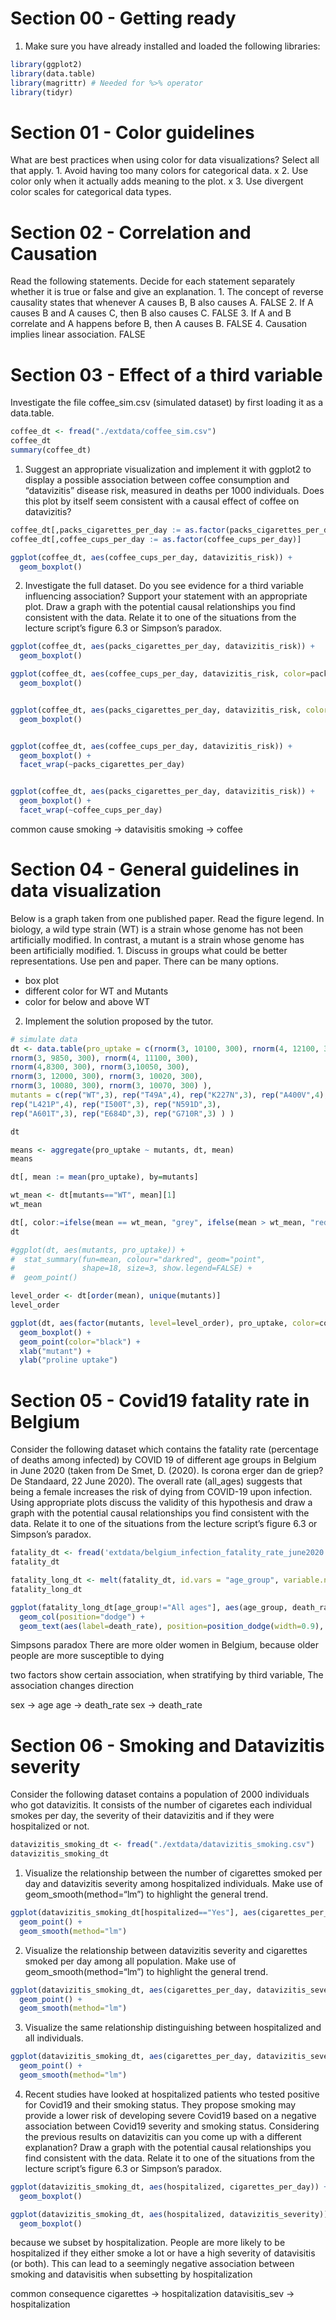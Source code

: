 # Section 00 - Getting ready
1. Make sure you have already installed and loaded the following libraries:
```r
library(ggplot2)
library(data.table)
library(magrittr) # Needed for %>% operator
library(tidyr)
```

# Section 01 - Color guidelines
What are best practices when using color for data visualizations? Select all that apply.
1. Avoid having too many colors for categorical data. x
2. Use color only when it actually adds meaning to the plot. x
3. Use divergent color scales for categorical data types.

# Section 02 - Correlation and Causation
Read the following statements. Decide for each statement separately whether it is true or false and give an
explanation.
1. The concept of reverse causality states that whenever A causes B, B also causes A. FALSE
2. If A causes B and A causes C, then B also causes C. FALSE
3. If A and B correlate and A happens before B, then A causes B. FALSE
4. Causation implies linear association. FALSE

# Section 03 - Effect of a third variable
Investigate the file coffee_sim.csv (simulated dataset) by first loading it as a data.table.
```r
coffee_dt <- fread("./extdata/coffee_sim.csv")
coffee_dt
summary(coffee_dt)
```
1. Suggest an appropriate visualization and implement it with ggplot2 to display a possible association
between coffee consumption and “datavizitis” disease risk, measured in deaths per 1000 individuals. Does
this plot by itself seem consistent with a causal effect of coffee on datavizitis?
```r
coffee_dt[,packs_cigarettes_per_day := as.factor(packs_cigarettes_per_day)]
coffee_dt[,coffee_cups_per_day := as.factor(coffee_cups_per_day)]

ggplot(coffee_dt, aes(coffee_cups_per_day, datavizitis_risk)) +
  geom_boxplot()

```
2. Investigate the full dataset. Do you see evidence for a third variable influencing association? Support your
statement with an appropriate plot. Draw a graph with the potential causal relationships you find consistent
with the data. Relate it to one of the situations from the lecture script’s figure 6.3 or Simpson’s paradox.
```r
ggplot(coffee_dt, aes(packs_cigarettes_per_day, datavizitis_risk)) +
  geom_boxplot()

ggplot(coffee_dt, aes(coffee_cups_per_day, datavizitis_risk, color=packs_cigarettes_per_day)) +
  geom_boxplot()


ggplot(coffee_dt, aes(packs_cigarettes_per_day, datavizitis_risk, color=coffee_cups_per_day)) +
  geom_boxplot()


ggplot(coffee_dt, aes(coffee_cups_per_day, datavizitis_risk)) +
  geom_boxplot() +
  facet_wrap(~packs_cigarettes_per_day)


ggplot(coffee_dt, aes(packs_cigarettes_per_day, datavizitis_risk)) +
  geom_boxplot() +
  facet_wrap(~coffee_cups_per_day)

```
common cause
smoking -> datavisitis
smoking -> coffee


# Section 04 - General guidelines in data visualization
Below is a graph taken from one published paper. Read the figure legend.
In biology, a wild type strain (WT) is a strain whose genome has not been artificially modified. In contrast,
a mutant is a strain whose genome has been artificially modified.
1. Discuss in groups what could be better representations. Use pen and paper. There can be many options.

- box plot
- different color for WT and Mutants
- color for below and above WT

2. Implement the solution proposed by the tutor.
```r
# simulate data
dt <- data.table(pro_uptake = c(rnorm(3, 10100, 300), rnorm(4, 12100, 300),
rnorm(3, 9850, 300), rnorm(4, 11100, 300),
rnorm(4,8300, 300), rnorm(3,10050, 300),
rnorm(3, 12000, 300), rnorm(3, 10020, 300),
rnorm(3, 10080, 300), rnorm(3, 10070, 300) ),
mutants = c(rep("WT",3), rep("T49A",4), rep("K227N",3), rep("A400V",4),
rep("L421P",4), rep("I500T",3), rep("N591D",3),
rep("A601T",3), rep("E684D",3), rep("G710R",3) ) )

dt
```
```r
means <- aggregate(pro_uptake ~ mutants, dt, mean)
means

dt[, mean := mean(pro_uptake), by=mutants]

wt_mean <- dt[mutants=="WT", mean][1]
wt_mean

dt[, color:=ifelse(mean == wt_mean, "grey", ifelse(mean > wt_mean, "red", "blue"))]
dt

#ggplot(dt, aes(mutants, pro_uptake)) +
#  stat_summary(fun=mean, colour="darkred", geom="point", 
#               shape=18, size=3, show.legend=FALSE) + 
#  geom_point()

level_order <- dt[order(mean), unique(mutants)]
level_order

ggplot(dt, aes(factor(mutants, level=level_order), pro_uptake, color=color)) +
  geom_boxplot() +
  geom_point(color="black") +
  xlab("mutant") +
  ylab("proline uptake")

```


# Section 05 - Covid19 fatality rate in Belgium
Consider the following dataset which contains the fatality rate (percentage of deaths among infected) by
COVID 19 of different age groups in Belgium in June 2020 (taken from De Smet, D. (2020). Is corona erger
dan de griep? De Standaard, 22 June 2020). The overall rate (all_ages) suggests that being a female
increases the risk of dying from COVID-19 upon infection. Using appropriate plots discuss the validity of
this hypothesis and draw a graph with the potential causal relationships you find consistent with the data.
Relate it to one of the situations from the lecture script’s figure 6.3 or Simpson’s paradox.
```r
fatality_dt <- fread('extdata/belgium_infection_fatality_rate_june2020.csv')
fatality_dt

fatality_long_dt <- melt(fatality_dt, id.vars = "age_group", variable.name = "gender", value.name = "death_rate")
fatality_long_dt

ggplot(fatality_long_dt[age_group!="All ages"], aes(age_group, death_rate, fill=gender)) +
  geom_col(position="dodge") +
  geom_text(aes(label=death_rate), position=position_dodge(width=0.9), vjust=-0.25) 
```
Simpsons paradox
There are more older women in Belgium, because older people are more susceptible to dying

two factors show certain association, when stratifying by third variable, The association changes direction

sex -> age
age -> death_rate
sex -> death_rate


# Section 06 - Smoking and Datavizitis severity
Consider the following dataset contains a population of 2000 individuals who got datavizitis. It consists of
the number of cigaretes each individual smokes per day, the severity of their datavizitis and if they were
hospitalized or not.
```r
datavizitis_smoking_dt <- fread("./extdata/datavizitis_smoking.csv")
datavizitis_smoking_dt
```
1. Visualize the relationship between the number of cigarettes smoked per day and datavizitis severity among
hospitalized individuals. Make use of geom_smooth(method="lm") to highlight the general trend.
```r
ggplot(datavizitis_smoking_dt[hospitalized=="Yes"], aes(cigarettes_per_day, datavizitis_severity)) +
  geom_point() +
  geom_smooth(method="lm")
```


2. Visualize the relationship between datavizitis severity and cigarettes smoked per day among all population.
Make use of geom_smooth(method="lm") to highlight the general trend.
```r
ggplot(datavizitis_smoking_dt, aes(cigarettes_per_day, datavizitis_severity)) +
  geom_point() +
  geom_smooth(method="lm")
```

3. Visualize the same relationship distinguishing between hospitalized and all individuals.
```r
ggplot(datavizitis_smoking_dt, aes(cigarettes_per_day, datavizitis_severity, color=hospitalized)) +
  geom_point() +
  geom_smooth(method="lm")
```

4. Recent studies have looked at hospitalized patients who tested positive for Covid19 and their smoking
status. They propose smoking may provide a lower risk of developing severe Covid19 based on a negative
association between Covid19 severity and smoking status. Considering the previous results on datavizitis can
you come up with a different explanation? Draw a graph with the potential causal relationships you find
consistent with the data. Relate it to one of the situations from the lecture script’s figure 6.3 or Simpson’s
paradox.
```r
ggplot(datavizitis_smoking_dt, aes(hospitalized, cigarettes_per_day)) +
  geom_boxplot()

ggplot(datavizitis_smoking_dt, aes(hospitalized, datavizitis_severity)) +
  geom_boxplot()
```

because we subset by hospitalization. People are more likely to be hospitalized if they either smoke a lot 
or have a high severity of datavisitis (or both).
This can lead to a seemingly negative association between smoking and datavisitis when subsetting by hospitalization

common consequence
cigarettes -> hospitalization
datavisitis_sev -> hospitalization

